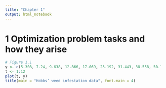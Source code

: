 ```yaml
---
title: "Chapter 1"
output: html_notebook
---
```


# 1 Optimization problem tasks and how they arise

```r
# Figure 1.1
y <- c(5.308, 7.24, 9.638, 12.866, 17.069, 23.192, 31.443, 38.558, 50.156, 62.948, 75.995, 91.972)
t <- 1:12
plot(t, y)
title(main = "Hobbs’ weed infestation data", font.main = 4)
```

